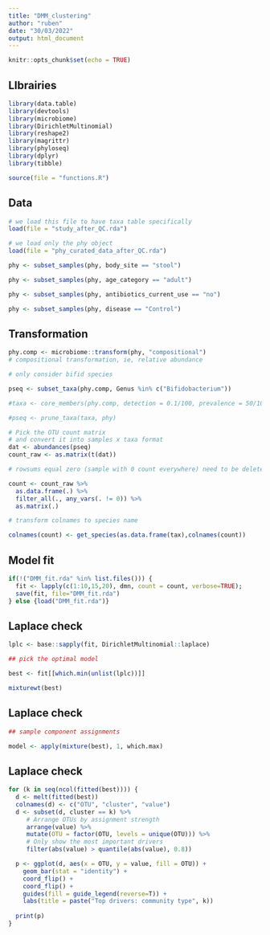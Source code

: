 ```yaml
---
title: "DMM_clustering"
author: "ruben"
date: "30/03/2022"
output: html_document
---
```


```r
knitr::opts_chunk$set(echo = TRUE)
```

## LIbrairies

```r

library(data.table)
library(devtools)
library(microbiome)
library(DirichletMultinomial)
library(reshape2)
library(magrittr)
library(phyloseq)
library(dplyr)
library(tibble)

source(file = "functions.R")

```

## Data

```r

# we load this file to have taxa table specifically
load(file = "study_after_QC.rda")

# we load only the phy object
load(file = "phy_curated_data_after_QC.rda")

phy <- subset_samples(phy, body_site == "stool")

phy <- subset_samples(phy, age_category == "adult")

phy <- subset_samples(phy, antibiotics_current_use == "no")

phy <- subset_samples(phy, disease == "Control")


```



## Transformation

```r

phy.comp <- microbiome::transform(phy, "compositional")
# compositional transformation, ie, relative abundance

# only consider bifid species

pseq <- subset_taxa(phy.comp, Genus %in% c("Bifidobacterium"))

#taxa <- core_members(phy.comp, detection = 0.1/100, prevalence = 50/100)

#pseq <- prune_taxa(taxa, phy)

# Pick the OTU count matrix
# and convert it into samples x taxa format
dat <- abundances(pseq)
count_raw <- as.matrix(t(dat))

# rowsums equal zero (sample with 0 count everywhere) need to be deleted

count <- count_raw %>%
  as.data.frame(.) %>%
  filter_all(., any_vars(. != 0)) %>%
  as.matrix(.)

# transform colnames to species name

colnames(count) <- get_species(as.data.frame(tax),colnames(count))

```

## Model fit

```r

if(!("DMM_fit.rda" %in% list.files())) {
  fit <- lapply(c(1:10,15,20), dmn, count = count, verbose=TRUE);
  save(fit, file="DMM_fit.rda")
} else {load("DMM_fit.rda")}

```

## Laplace check

```r

lplc <- base::sapply(fit, DirichletMultinomial::laplace)

## pick the optimal model

best <- fit[[which.min(unlist(lplc))]]

mixturewt(best)

```

## Laplace check

```r

## sample component assignments

model <- apply(mixture(best), 1, which.max)

```

## Laplace check

```r

for (k in seq(ncol(fitted(best)))) {
  d <- melt(fitted(best))
  colnames(d) <- c("OTU", "cluster", "value")
  d <- subset(d, cluster == k) %>%
     # Arrange OTUs by assignment strength
     arrange(value) %>%
     mutate(OTU = factor(OTU, levels = unique(OTU))) %>%
     # Only show the most important drivers
     filter(abs(value) > quantile(abs(value), 0.8))     

  p <- ggplot(d, aes(x = OTU, y = value, fill = OTU)) +
    geom_bar(stat = "identity") +
    coord_flip() +
    coord_flip() +
    guides(fill = guide_legend(reverse=T)) +
    labs(title = paste("Top drivers: community type", k))
  
  print(p)
}

```


